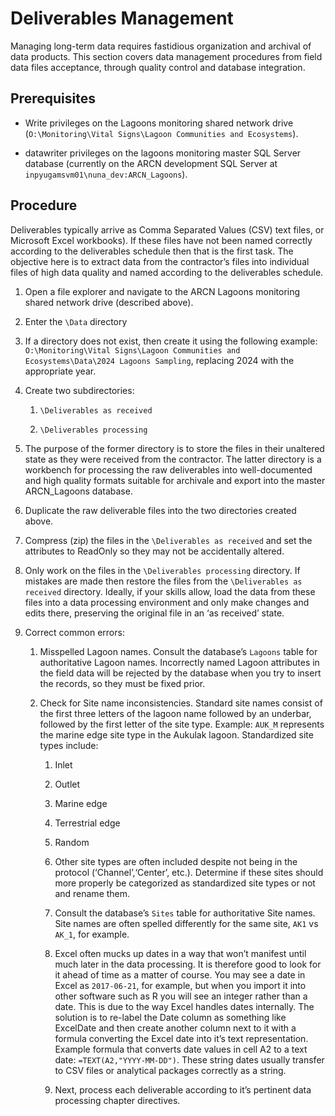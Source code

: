 # Deliverables Management {#DeliverablesManagement}

Managing long-term data requires fastidious organization and archival of data products. This section covers data management procedures from field data files acceptance, through quality control and database integration.

## Prerequisites

-   Write privileges on the Lagoons monitoring shared network drive (`O:\Monitoring\Vital Signs\Lagoon Communities and Ecosystems`).

-   datawriter privileges on the lagoons monitoring master SQL Server database (currently on the ARCN development SQL Server at `inpyugamsvm01\nuna_dev:ARCN_Lagoons`).

## Procedure

Deliverables typically arrive as Comma Separated Values (CSV) text files, or Microsoft Excel workbooks). If these files have not been named correctly according to the deliverables schedule then that is the first task. The objective here is to extract data from the contractor's files into individual files of high data quality and named according to the deliverables schedule.

1.  Open a file explorer and navigate to the ARCN Lagoons monitoring shared network drive (described above).

2.  Enter the `\Data` directory

3.  If a directory does not exist, then create it using the following example: `O:\Monitoring\Vital Signs\Lagoon Communities and Ecosystems\Data\2024 Lagoons Sampling`, replacing 2024 with the appropriate year.

4.  Create two subdirectories:

    1.  `\Deliverables as received`

    2.  `\Deliverables processing`

5.  The purpose of the former directory is to store the files in their unaltered state as they were received from the contractor. The latter directory is a workbench for processing the raw deliverables into well-documented and high quality formats suitable for archivale and export into the master ARCN_Lagoons database.

6.  Duplicate the raw deliverable files into the two directories created above.

7.  Compress (zip) the files in the `\Deliverables as received` and set the attributes to ReadOnly so they may not be accidentally altered.

8.  Only work on the files in the `\Deliverables processing` directory. If mistakes are made then restore the files from the `\Deliverables as received` directory. Ideally, if your skills allow, load the data from these files into a data processing environment and only make changes and edits there, preserving the original file in an 'as received' state.

9.  Correct common errors:

    1.  Misspelled Lagoon names. Consult the database's `Lagoons` table for authoritative Lagoon names. Incorrectly named Lagoon attributes in the field data will be rejected by the database when you try to insert the records, so they must be fixed prior.

    2.  Check for Site name inconsistencies. Standard site names consist of the first three letters of the lagoon name followed by an underbar, followed by the first letter of the site type. Example: `AUK_M` represents the marine edge site type in the Aukulak lagoon. Standardized site types include:

        1.  Inlet

        2.  Outlet

        3.  Marine edge

        4.  Terrestrial edge

        5.  Random

        6.  Other site types are often included despite not being in the protocol ('Channel','Center', etc.). Determine if these sites should more properly be categorized as standardized site types or not and rename them.

        7.  Consult the database's `Sites` table for authoritative Site names. Site names are often spelled differently for the same site, `AK1` vs `AK_1`, for example.

        8.  Excel often mucks up dates in a way that won't manifest until much later in the data processing. It is therefore good to look for it ahead of time as a matter of course. You may see a date in Excel as `2017-06-21`, for example, but when you import it into other software such as R you will see an integer rather than a date. This is due to the way Excel handles dates internally. The solution is to re-label the Date column as something like ExcelDate and then create another column next to it with a formula converting the Excel date into it's text representation. Example formula that converts date values in cell A2 to a text date: `=TEXT(A2,"YYYY-MM-DD")`. These string dates usually transfer to CSV files or analytical packages correctly as a string.

        9.  Next, process each deliverable according to it's pertinent data processing chapter directives.
